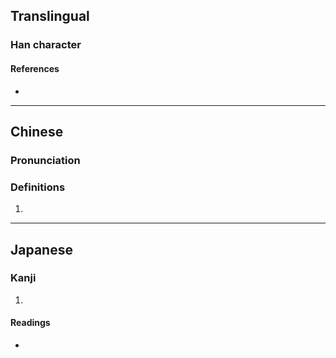 {{character info}}
==Translingual==

===Han character===
{{Han char|rn=86|rad=火|as=10|sn=14|four=|canj=FANO|ids=⿰火閃}}

====References====
* {{Han ref|kx=0679.140|dkj=19297|dj=1091.020|hdz=32225.090|uh=718C|ud=29068}}

----

==Chinese==
{{zh-forms|s=𤇄}}

===Pronunciation===
{{zh-pron
|m=shǎn
|c=sim3
|mc=
|oc=
|ma=
|cat=
}}

===Definitions===
{{zh-hanzi}}

# {{rfdef|1=zh}}

----

==Japanese==

===Kanji===
{{ja-kanji|grade=|rs=火10}}

# {{rfdef|ja|sort=火10}}

====Readings====
* {{ja-readings|on=[[せん]] (sen)|kun=[[もえあがる]] (moeagaru)}}